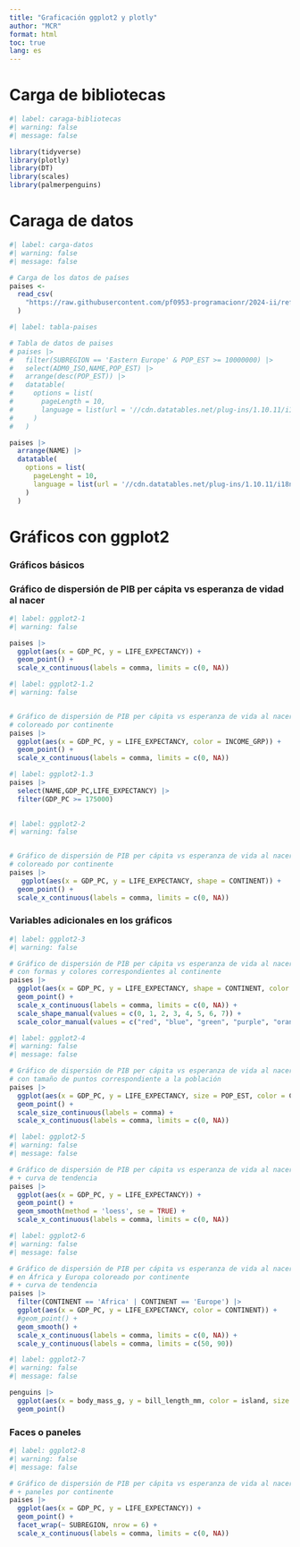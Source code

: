 ---
title: "Graficación ggplot2 y plotly"
author: "MCR"
format: html
toc: true
lang: es
---

# Carga de bibliotecas

```{r}
#| label: caraga-bibliotecas
#| warning: false
#| message: false

library(tidyverse)
library(plotly)
library(DT)
library(scales)
library(palmerpenguins)
```

# Caraga de datos

```{r}
#| label: carga-datos
#| warning: false
#| message: false

# Carga de los datos de países
paises <-
  read_csv(
    "https://raw.githubusercontent.com/pf0953-programacionr/2024-ii/refs/heads/main/datos/natural-earth/paises-join-esperanzavida.csv"
  )
```


```{r}
#| label: tabla-paises

# Tabla de datos de paises
# paises |>
#   filter(SUBREGION == 'Eastern Europe' & POP_EST >= 10000000) |>
#   select(ADM0_ISO,NAME,POP_EST) |>
#   arrange(desc(POP_EST)) |>
#   datatable(
#     options = list(
#       pageLength = 10,
#       language = list(url = '//cdn.datatables.net/plug-ins/1.10.11/i18n/Spanish.json')
#     )
#   )

paises |>
  arrange(NAME) |>
  datatable(
    options = list(
      pageLenght = 10,
      language = list(url = '//cdn.datatables.net/plug-ins/1.10.11/i18n/Spanish.json')
    )
  )
```

# Gráficos con ggplot2

### Gráficos básicos

### Gráfico de dispersión de PIB per cápita vs esperanza de vidad al nacer

```{r}
#| label: ggplot2-1
#| warning: false

paises |>
  ggplot(aes(x = GDP_PC, y = LIFE_EXPECTANCY)) +
  geom_point() +
  scale_x_continuous(labels = comma, limits = c(0, NA))

```

```{r}
#| label: ggplot2-1.2
#| warning: false


# Gráfico de dispersión de PIB per cápita vs esperanza de vida al nacer
# coloreado por continente
paises |>
  ggplot(aes(x = GDP_PC, y = LIFE_EXPECTANCY, color = INCOME_GRP)) +
  geom_point() +
  scale_x_continuous(labels = comma, limits = c(0, NA))
```

```{r}
#| label: ggplot2-1.3
paises |>
  select(NAME,GDP_PC,LIFE_EXPECTANCY) |>
  filter(GDP_PC >= 175000)
  
```

```{r}
#| label: ggplot2-2
#| warning: false


# Gráfico de dispersión de PIB per cápita vs esperanza de vida al nacer
# coloreado por continente
paises |>
   ggplot(aes(x = GDP_PC, y = LIFE_EXPECTANCY, shape = CONTINENT)) +
  geom_point() +
  scale_x_continuous(labels = comma, limits = c(0, NA))
```

### Variables adicionales en los gráficos

```{r}
#| label: ggplot2-3
#| warning: false

# Gráfico de dispersión de PIB per cápita vs esperanza de vida al nacer
# con formas y colores correspondientes al continente
paises |>
  ggplot(aes(x = GDP_PC, y = LIFE_EXPECTANCY, shape = CONTINENT, color = CONTINENT)) +
  geom_point() +
  scale_x_continuous(labels = comma, limits = c(0, NA)) +
  scale_shape_manual(values = c(0, 1, 2, 3, 4, 5, 6, 7)) +
  scale_color_manual(values = c("red", "blue", "green", "purple", "orange", "brown", "pink", "yellow"))
```
```{r}
#| label: ggplot2-4
#| warning: false
#| message: false

# Gráfico de dispersión de PIB per cápita vs esperanza de vida al nacer
# con tamaño de puntos correspondiente a la población
paises |>
  ggplot(aes(x = GDP_PC, y = LIFE_EXPECTANCY, size = POP_EST, color = CONTINENT)) +
  geom_point() +
  scale_size_continuous(labels = comma) +
  scale_x_continuous(labels = comma, limits = c(0, NA))
```

```{r}
#| label: ggplot2-5
#| warning: false
#| message: false

# Gráfico de dispersión de PIB per cápita vs esperanza de vida al nacer
# + curva de tendencia
paises |>
  ggplot(aes(x = GDP_PC, y = LIFE_EXPECTANCY)) +
  geom_point() +
  geom_smooth(method = 'loess', se = TRUE) +
  scale_x_continuous(labels = comma, limits = c(0, NA))
```
```{r}
#| label: ggplot2-6
#| warning: false
#| message: false

# Gráfico de dispersión de PIB per cápita vs esperanza de vida al nacer
# en África y Europa coloreado por continente
# + curva de tendencia
paises |>
  filter(CONTINENT == 'Africa' | CONTINENT == 'Europe') |>
  ggplot(aes(x = GDP_PC, y = LIFE_EXPECTANCY, color = CONTINENT)) +
  #geom_point() +
  geom_smooth() +
  scale_x_continuous(labels = comma, limits = c(0, NA)) +
  scale_y_continuous(labels = comma, limits = c(50, 90))
```
```{r}
#| label: ggplot2-7
#| warning: false
#| message: false

penguins |>
  ggplot(aes(x = body_mass_g, y = bill_length_mm, color = island, size = flipper_length_mm)) +
  geom_point()

```

### Faces o paneles

```{r}
#| label: ggplot2-8
#| warning: false
#| message: false

# Gráfico de dispersión de PIB per cápita vs esperanza de vida al nacer
# + paneles por continente
paises |>
  ggplot(aes(x = GDP_PC, y = LIFE_EXPECTANCY)) +
  geom_point() +
  facet_wrap(~ SUBREGION, nrow = 6) +
  scale_x_continuous(labels = comma, limits = c(0, NA))
```

